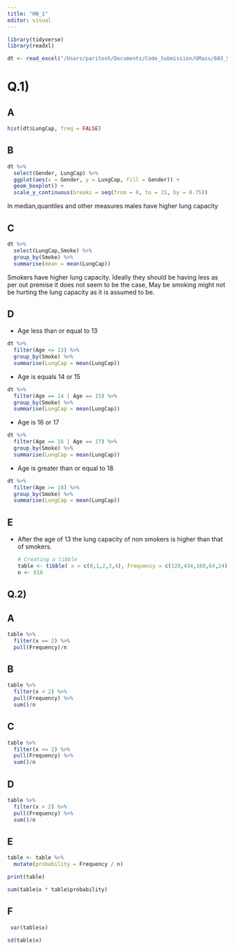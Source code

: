 ```yaml
---
title: "HW_1"
editor: visual
---
```


```r
library(tidyverse)
library(readxl)

dt <- read_excel("/Users/paritosh/Documents/Code_Submission/UMass/603_Spring_2023/posts/_data/LungCapData.xls")

```

# Q.1)

## A

```r
hist(dt$LungCap, freq = FALSE)
```

## B

```r
dt %>% 
  select(Gender, LungCap) %>% 
  ggplot(aes(x = Gender, y = LungCap, fill = Gender)) + 
  geom_boxplot() +
  scale_y_continuous(breaks = seq(from = 0, to = 15, by = 0.75))

```

In median,quantiles and other measures males have higher lung capacity

## C

```r
dt %>% 
  select(LungCap,Smoke) %>% 
  group_by(Smoke) %>% 
  summarise(mean = mean(LungCap))
```

Smokers have higher lung capacity. Ideally they should be having less as per out premise it does not seem to be the case, May be smoking might not be hurting the lung capacity as it is assumed to be.

## D

-   Age less than or equal to 13

```r
dt %>% 
  filter(Age <= 13) %>% 
  group_by(Smoke) %>% 
  summarise(LungCap = mean(LungCap))
```

-   Age is equals 14 or 15

```r
dt %>% 
  filter(Age == 14 | Age == 15) %>% 
  group_by(Smoke) %>% 
  summarise(LungCap = mean(LungCap))
```

-   Age is 16 or 17

```r
dt %>% 
  filter(Age == 16 | Age == 17) %>% 
  group_by(Smoke) %>% 
  summarise(LungCap = mean(LungCap))
```

-   Age is greater than or equal to 18

```r
dt %>% 
  filter(Age >= 18) %>% 
  group_by(Smoke) %>% 
  summarise(LungCap = mean(LungCap))
```

## E

-   After the age of 13 the lung capacity of non smokers is higher than that of smokers.

    ```r
    # Creating a tibble
    table <- tibble( x = c(0,1,2,3,4), Frequency = c(128,434,160,64,24))
    n <- 810
    ```

## Q.2)

## A

```r

table %>%
  filter(x == 2) %>%
  pull(Frequency)/n
```

## B

```r
table %>%
  filter(x < 2) %>%
  pull(Frequency) %>%
  sum()/n
```

## C

```r
table %>%
  filter(x <= 2) %>%
  pull(Frequency) %>%
  sum()/n
```

## D

```r
table %>%
  filter(x > 2) %>%
  pull(Frequency) %>%
  sum()/n
```

## E

```r
table <- table %>%
  mutate(probability = Frequency / n) 

print(table)


```

```r
sum(table$x * table$probability)
```

## F

```r
 var(table$x)
```

```r
sd(table$x)
```
